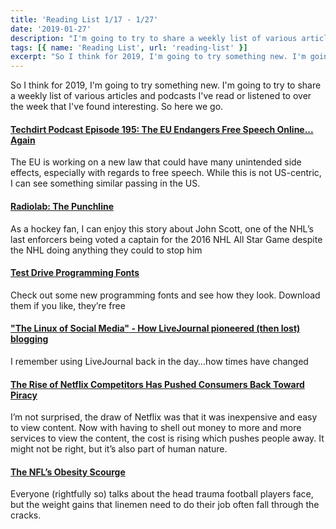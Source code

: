 ```yaml
---
title: 'Reading List 1/17 - 1/27'
date: '2019-01-27'
description: "I'm going to try to share a weekly list of various articles and podcasts I've read or listened to over the week that I've found interesting. So here we go."
tags: [{ name: 'Reading List', url: 'reading-list' }]
excerpt: "So I think for 2019, I'm going to try something new. I'm going to try to share a weekly list of various articles and podcasts I've read or listened to over the week that I've found interesting. So here we go."
---
```


So I think for 2019, I'm going to try something new. I'm going to try to share a weekly list of various articles and podcasts I've read or listened to over the week that I've found interesting. So here we go.

#### [Techdirt Podcast Episode 195: The EU Endangers Free Speech Online... Again](https://www.techdirt.com/articles/20190115/12230841398/techdirt-podcast-episode-195-eu-endangers-free-speech-online-again.shtml)

The EU is working on a new law that could have many unintended side effects, especially with regards to free speech. While this is not US-centric, I can see something similar passing in the US.

#### [Radiolab: The Punchline](https://www.wnycstudios.org/story/radiolab-punchline)

As a hockey fan, I can enjoy this story about John Scott, one of the NHL’s last enforcers being voted a captain for the 2016 NHL All Star Game despite the NHL doing anything they could to stop him

#### [Test Drive Programming Fonts](https://app.programmingfonts.org/)

Check out some new programming fonts and see how they look. Download them if you like, they’re free

#### ["The Linux of Social Media" - How LiveJournal pioneered (then lost) blogging](https://arstechnica.com/gadgets/2019/01/the-linux-of-social-media-how-livejournal-pioneered-then-lost-web-blogging/)

I remember using LiveJournal back in the day…how times have changed

#### [The Rise of Netflix Competitors Has Pushed Consumers Back Toward Piracy](https://motherboard.vice.com/en_us/article/d3q45v/bittorrent-usage-increases-netflix-streaming-sites)

I’m not surprised, the draw of Netflix was that it was inexpensive and easy to view content. Now with having to shell out money to more and more services to view the content, the cost is rising which pushes people away. It might not be right, but it’s also part of human nature.

#### [The NFL’s Obesity Scourge](https://www.nytimes.com/2019/01/17/sports/football/the-nfls-obesity-scourge.html)

Everyone (rightfully so) talks about the head trauma football players face, but the weight gains that linemen need to do their job often fall through the cracks.
